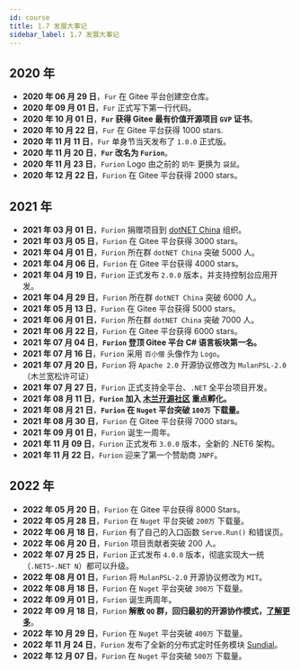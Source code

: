 ```yaml
---
id: course
title: 1.7 发展大事记
sidebar_label: 1.7 发展大事记
---
```



## 2020 年

- **2020 年 06 月 29 日**，`Fur` 在 Gitee 平台创建空仓库。
- **2020 年 09 月 01 日**，`Fur` 正式写下第一行代码。
- **2020 年 10 月 01 日**，**`Fur` 获得 Gitee 最有价值开源项目 `GVP` 证书**。
- **2020 年 10 月 22 日**，`Fur` 在 Gitee 平台获得 1000 stars.
- **2020 年 11 月 11 日**，`Fur` 单身节当天发布了 `1.0.0` 正式版。
- **2020 年 11 月 20 日**，**`Fur` 改名为 `Furion`**。
- **2020 年 11 月 23 日**，`Furion` Logo 由之前的 `奶牛` 更换为 `袋鼠`。
- **2020 年 12 月 22 日**，`Furion` 在 Gitee 平台获得 2000 stars。

## 2021 年

- **2021 年 03 月 01 日**，`Furion` 捐赠项目到 [dotNET China](https://gitee.com/dotnetchina) 组织。
- **2021 年 03 月 05 日**，`Furion` 在 Gitee 平台获得 3000 stars。
- **2021 年 04 月 01 日**，`Furion` 所在群 `dotNET China` 突破 5000 人。
- **2021 年 04 月 06 日**，`Furion` 在 Gitee 平台获得 4000 stars。
- **2021 年 04 月 19 日**，`Furion` 正式发布 `2.0.0` 版本，并支持控制台应用开发。
- **2021 年 04 月 29 日**，`Furion` 所在群 `dotNET China` 突破 6000 人。
- **2021 年 05 月 13 日**，`Furion` 在 Gitee 平台获得 5000 stars。
- **2021 年 06 月 01 日**，`Furion` 所在群 `dotNET China` 突破 7000 人。
- **2021 年 06 月 22 日**，`Furion` 在 Gitee 平台获得 6000 stars。
- **2021 年 07 月 04 日**，**`Furion` 登顶 Gitee 平台 C# 语言板块第一名。**
- **2021 年 07 月 16 日**，`Furion` 采用 `百小僧` 头像作为 `Logo`。
- **2021 年 07 月 20 日**，`Furion` 将 `Apache 2.0` 开源协议修改为 `MulanPSL-2.0` （木兰宽松许可证）
- **2021 年 07 月 27 日**，`Furion` 正式支持全平台、`.NET` 全平台项目开发。
- **2021 年 08 月 11 日**，**`Furion` 加入 [木兰开源社区](https://portal.mulanos.cn/) 重点孵化。**
- **2021 年 08 月 21 日**，**`Furion` 在 `Nuget` 平台突破 `100万` 下载量。**
- **2021 年 08 月 30 日**，`Furion` 在 Gitee 平台获得 7000 stars。
- **2021 年 09 月 01 日**，`Furion` 诞生一周年。
- **2021 年 11 月 09 日**，`Furion` 正式发布 `3.0.0` 版本，全新的 .NET6 架构。
- **2021 年 11 月 22 日**，`Furion` 迎来了第一个赞助商 `JNPF`。

## 2022 年

- **2022 年 05 月 20 日**，`Furion` 在 Gitee 平台获得 8000 Stars。
- **2022 年 05 月 28 日**，`Furion` 在 `Nuget` 平台突破 `200万` 下载量。
- **2022 年 06 月 18 日**，`Furion` 有了自己的入口函数 `Serve.Run()` 和错误页。
- **2022 年 06 月 20 日**，`Furion` 项目贡献者突破 200 人。
- **2022 年 07 月 25 日**，`Furion` 正式发布 `4.0.0` 版本，彻底实现大一统（`.NET5`-`.NET N`）都可以升级。
- **2022 年 08 月 01 日**，`Furion` 将 `MulanPSL-2.0` 开源协议修改为 `MIT`。
- **2022 年 08 月 18 日**，`Furion` 在 `Nuget` 平台突破 `300万` 下载量。
- **2022 年 09 月 01 日**，`Furion` 诞生两周年。
- **2022 年 09 月 18 日**，`Furion` **解散 `QQ` 群，回归最初的开源协作模式，[了解更多](https://gitee.com/dotnetchina/Furion/issues/I5RWYL)**。
- **2022 年 10 月 29 日**，`Furion` 在 `Nuget` 平台突破 `400万` 下载量。
- **2022 年 11 月 24 日**，`Furion` 发布了全新的分布式定时任务模块 [Sundial](https://gitee.com/dotnetchina/Sundial)。
- **2022 年 12 月 07 日**，`Furion` 在 `Nuget` 平台突破 `500万` 下载量。
